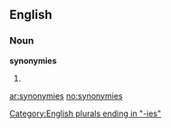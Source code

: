 ==English==

===Noun===
'''synonymies'''

# {{plural of|[[synonymy]]}}

[[Category:English plurals ending in "-ies"]]

[[ar:synonymies]]
[[no:synonymies]]